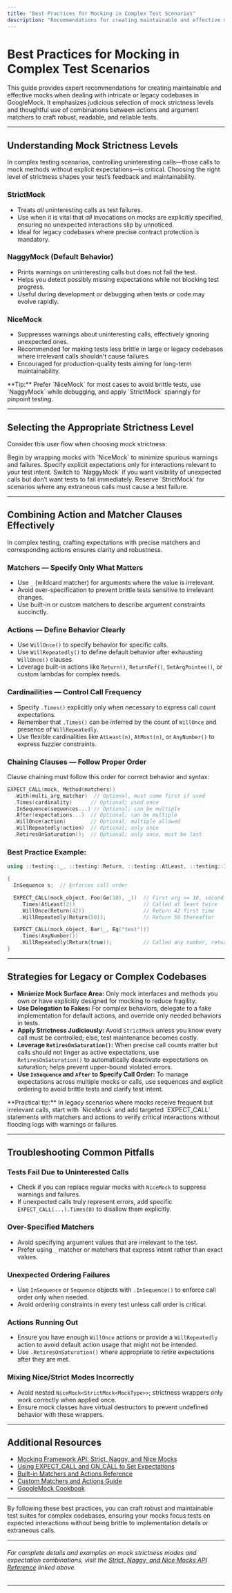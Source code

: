 ```yaml
---
title: "Best Practices for Mocking in Complex Test Scenarios"
description: "Recommendations for creating maintainable and effective mocks in intricate or legacy codebases, including guidance on choosing strictness levels and action/matcher combinations."
---
```


# Best Practices for Mocking in Complex Test Scenarios

This guide provides expert recommendations for creating maintainable and effective mocks when dealing with intricate or legacy codebases in GoogleMock. It emphasizes judicious selection of mock strictness levels and thoughtful use of combinations between actions and argument matchers to craft robust, readable, and reliable tests.

---

## Understanding Mock Strictness Levels

In complex testing scenarios, controlling uninteresting calls—those calls to mock methods without explicit expectations—is critical. Choosing the right level of strictness shapes your test’s feedback and maintainability.

### StrictMock
- Treats *all* uninteresting calls as test failures.
- Use when it is vital that *all* invocations on mocks are explicitly specified, ensuring no unexpected interactions slip by unnoticed.
- Ideal for legacy codebases where precise contract protection is mandatory.

### NaggyMock (Default Behavior)
- Prints warnings on uninteresting calls but does not fail the test.
- Helps you detect possibly missing expectations while not blocking test progress.
- Useful during development or debugging when tests or code may evolve rapidly.

### NiceMock
- Suppresses warnings about uninteresting calls, effectively ignoring unexpected ones.
- Recommended for making tests less brittle in large or legacy codebases where irrelevant calls shouldn't cause failures.
- Encouraged for production-quality tests aiming for long-term maintainability.

<Check>
**Tip:** Prefer `NiceMock` for most cases to avoid brittle tests, use `NaggyMock` while debugging, and apply `StrictMock` sparingly for pinpoint testing.
</Check>

---

## Selecting the Appropriate Strictness Level

Consider this user flow when choosing mock strictness:

<Steps>
<Step title="Start with NiceMock">
Begin by wrapping mocks with `NiceMock` to minimize spurious warnings and failures.
</Step>
<Step title="Add EXPECT_CALLs for Important Interactions">
Specify explicit expectations only for interactions relevant to your test intent.
</Step>
<Step title="Use NaggyMock if Uninteresting Calls Need Attention">
Switch to `NaggyMock` if you want visibility of unexpected calls but don’t want tests to fail immediately.
</Step>
<Step title="Apply StrictMock to Enforce Exact Interactions">
Reserve `StrictMock` for scenarios where any extraneous calls must cause a test failure.
</Step>
</Steps>

---

## Combining Action and Matcher Clauses Effectively

In complex testing, crafting expectations with precise matchers and corresponding actions ensures clarity and robustness.

### Matchers — Specify Only What Matters

- Use `_` (wildcard matcher) for arguments where the value is irrelevant.
- Avoid over-specification to prevent brittle tests sensitive to irrelevant changes.
- Use built-in or custom matchers to describe argument constraints succinctly.

### Actions — Define Behavior Clearly

- Use `WillOnce()` to specify behavior for specific calls.
- Use `WillRepeatedly()` to define default behavior after exhausting `WillOnce()` clauses.
- Leverage built-in actions like `Return()`, `ReturnRef()`, `SetArgPointee()`, or custom lambdas for complex needs.

### Cardinailities — Control Call Frequency

- Specify `.Times()` explicitly only when necessary to express call count expectations.
- Remember that `.Times()` can be inferred by the count of `WillOnce` and presence of `WillRepeatedly`.
- Use flexible cardinalities like `AtLeast(n)`, `AtMost(n)`, or `AnyNumber()` to express fuzzier constraints.

### Chaining Clauses — Follow Proper Order

Clause chaining must follow this order for correct behavior and syntax:

```cpp
EXPECT_CALL(mock, Method(matchers))
  .With(multi_arg_matcher)  // Optional, must come first if used
  .Times(cardinality)      // Optional; used once
  .InSequence(sequences...) // Optional; can be multiple
  .After(expectations...)  // Optional; can be multiple
  .WillOnce(action)        // Optional; multiple allowed
  .WillRepeatedly(action)  // Optional; only once
  .RetiresOnSaturation();  // Optional; only once, must be last
```

### Best Practice Example:

```cpp
using ::testing::_, ::testing::Return, ::testing::AtLeast, ::testing::InSequence;

{
  InSequence s;  // Enforces call order

  EXPECT_CALL(mock_object, Foo(Ge(10), _))  // First arg >= 10, second ignored
    .Times(AtLeast(2))                      // Called at least twice
    .WillOnce(Return(42))                   // Return 42 first time
    .WillRepeatedly(Return(50));            // Return 50 thereafter

  EXPECT_CALL(mock_object, Bar(_, Eq("test")))
    .Times(AnyNumber())
    .WillRepeatedly(Return(true));          // Called any number, returns true
}
```

---

## Strategies for Legacy or Complex Codebases

- **Minimize Mock Surface Area:** Only mock interfaces and methods you own or have explicitly designed for mocking to reduce fragility.
- **Use Delegation to Fakes:** For complex behaviors, delegate to a fake implementation for default actions, and override only needed behaviors in tests.
- **Apply Strictness Judiciously:** Avoid `StrictMock` unless you know every call must be controlled; else, test maintenance becomes costly.
- **Leverage `RetiresOnSaturation()`:** When precise call counts matter but calls should not linger as active expectations, use `RetiresOnSaturation()` to automatically deactivate expectations on saturation; helps prevent upper-bound violated errors.
- **Use `InSequence` and `After` to Specify Call Order:** To manage expectations across multiple mocks or calls, use sequences and explicit ordering to avoid brittle tests and clarify test intent.

<Info>
**Practical tip:** In legacy scenarios where mocks receive frequent but irrelevant calls, start with `NiceMock` and add targeted `EXPECT_CALL` statements with matchers and actions to verify critical interactions without flooding logs with warnings or failures.
</Info>

---

## Troubleshooting Common Pitfalls

### Tests Fail Due to Uninterested Calls
- Check if you can replace regular mocks with `NiceMock` to suppress warnings and failures.
- If unexpected calls truly represent errors, add specific `EXPECT_CALL(...).Times(0)` to disallow them explicitly.

### Over-Specified Matchers
- Avoid specifying argument values that are irrelevant to the test.
- Prefer using `_` matcher or matchers that express intent rather than exact values.

### Unexpected Ordering Failures
- Use `InSequence` or `Sequence` objects with `.InSequence()` to enforce call order only when needed.
- Avoid ordering constraints in every test unless call order is critical.

### Actions Running Out
- Ensure you have enough `WillOnce` actions or provide a `WillRepeatedly` action to avoid default action usage that might not be intended.
- Use `.RetiresOnSaturation()` where appropriate to retire expectations after they are met.

### Mixing Nice/Strict Modes Incorrectly
- Avoid nested `NiceMock<StrictMock<MockType>>`; strictness wrappers only work correctly when applied once.
- Ensure mock classes have virtual destructors to prevent undefined behavior with these wrappers.


---

## Additional Resources

- [Mocking Framework API: Strict, Naggy, and Nice Mocks](/api-reference/mocking-framework/strict-naggy-nice-mocks)
- [Using EXPECT_CALL and ON_CALL to Set Expectations](/api-reference/mocking-framework/setting-expectations)
- [Built-in Matchers and Actions Reference](/api-reference/matchers-actions/builtin-matchers)
- [Custom Matchers and Actions Guide](/guides/real-world-workflows/custom-matchers-and-actions)
- [GoogleMock Cookbook](https://google.github.io/googletest/gmock_cook_book.html#NiceStrictNaggy)

---

By following these best practices, you can craft robust and maintainable test suites for complex codebases, ensuring your mocks focus tests on expected interactions without being brittle to implementation details or extraneous calls.

---

###### For complete details and examples on mock strictness modes and expectation combinations, visit the [Strict, Naggy, and Nice Mocks API Reference](https://google.github.io/googletest/reference/mocking.html#StrictMock) linked above.

---